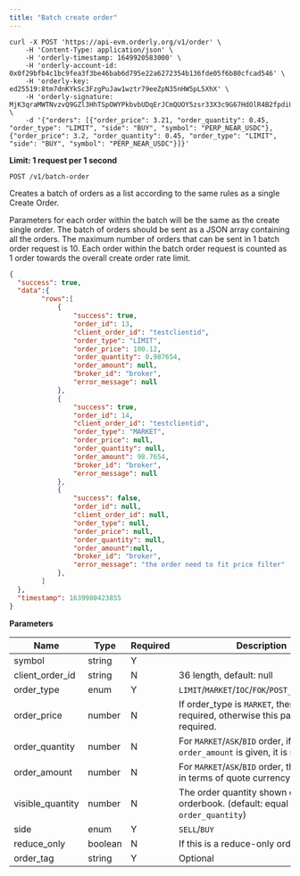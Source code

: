 ```yaml
---
title: "Batch create order"
---
```


<RequestExample>

```shell cURL
curl -X POST 'https://api-evm.orderly.org/v1/order' \
    -H 'Content-Type: application/json' \
    -H 'orderly-timestamp: 1649920583000' \
    -H 'orderly-account-id: 0x0f29bfb4c1bc9fea3f3be46bab6d795e22a6272354b136fde05f6b80cfcad546' \
    -H 'orderly-key: ed25519:8tm7dnKYkSc3FzgPuJaw1wztr79eeZpN35nHW5pL5XhX' \
    -H 'orderly-signature: MjK3qraMWTNvzvQ9GZl3HhTSpOWYPkbvbUDqErJCmQUOY5zsr33X3c9G67HdOlR4B2fpdiUXjEABDVSQ97LMBg==' \
    -d '{"orders": [{"order_price": 3.21, "order_quantity": 0.45, "order_type": "LIMIT", "side": "BUY", "symbol": "PERP_NEAR_USDC"}, {"order_price": 3.2, "order_quantity": 0.45, "order_type": "LIMIT", "side": "BUY", "symbol": "PERP_NEAR_USDC"}]}'
```
</RequestExample>

**Limit: 1 request per 1 second**

`POST /v1/batch-order`

Creates a batch of orders as a list according to the same rules as a single Create Order.

Parameters for each order within the batch will be the same as the create single order. The batch of orders should be sent as a JSON array containing all the orders. The maximum number of orders that can be sent in 1 batch order request is 10. Each order within the batch order request is counted as 1 order towards the overall create order rate limit.

<ResponseExample>

```json Response
{
  "success": true,
  "data":{
        "rows":[
            {
                "success": true,
                "order_id": 13,
                "client_order_id": "testclientid",
                "order_type": "LIMIT",
                "order_price": 100.12,
                "order_quantity": 0.987654,
                "order_amount": null,
                "broker_id": "broker",
                "error_message": null
            },
            {
                "success": true,
                "order_id": 14,
                "client_order_id": "testclientid",
                "order_type": "MARKET",
                "order_price": null,
                "order_quantity": null,
                "order_amount": 98.7654,
                "broker_id": "broker",
                "error_message": null
            },
            {
                "success": false,
                "order_id": null,
                "client_order_id": null,
                "order_type": null,
                "order_price": null,
                "order_quantity": null,
                "order_amount":null,
                "broker_id": "broker",
                "error_message": "the order need to fit price filter"
            },
        ]
  },
  "timestamp": 1639980423855
}
```
</ResponseExample>

**Parameters**

| Name             | Type    | Required | Description                                                                            |
|------------------|---------|----------|----------------------------------------------------------------------------------------|
| symbol           | string  | Y        |                                                                                        |
| client_order_id  | string  | N        | 36 length, default: null                                                               |
| order_type       | enum    | Y        | `LIMIT`/`MARKET`/`IOC`/`FOK`/`POST_ONLY`/`ASK`/`BID`                                   |
| order_price      | number  | N        | If order_type is `MARKET`, then is not required, otherwise this parameter is required. |
| order_quantity   | number  | N        | For `MARKET`/`ASK`/`BID` order, if `order_amount` is given, it is not required.        |
| order_amount     | number  | N        | For `MARKET`/`ASK`/`BID` order, the order size in terms of quote currency              |
| visible_quantity | number  | N        | The order quantity shown on orderbook. (default: equal to `order_quantity`)            |
| side             | enum    | Y        | `SELL`/`BUY`                                                                           |
| reduce_only      | boolean | N        | If this is a reduce-only order                                                         |
| order_tag        | string  | Y        | Optional                                                                          |
